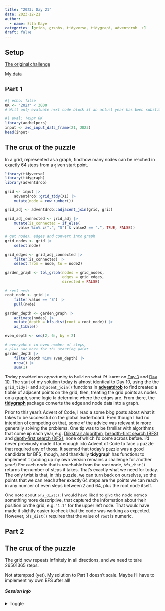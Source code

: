 ```yaml
---
title: "2023: Day 21"
date: 2023-12-21
author: 
  - name: Ella Kaye
categories: [grids, graphs, tidyverse, tidygraph, adventdrob, ⭐]
draft: false
---
```


## Setup

[The original challenge](https://adventofcode.com/2023/day/21)

[My data](input){target="_blank"}

## Part 1

```r
#| echo: false
OK <- "2023" < 3000
# Will only evaluate next code block if an actual year has been substituted for the placeholder.
```

```r
#| eval: !expr OK
library(aochelpers)
input <- aoc_input_data_frame(21, 2023)
head(input)
```

::: {.callout-note collapse="false" icon="false"}
## The crux of the puzzle
In a grid, represented as a graph, 
find how many nodes can be reached in exactly 64 steps from a given start point.
:::

```r
library(tidyverse)
library(tidygraph)
library(adventdrob)

grid <- input |> 
	adventdrob::grid_tidy(X1) |> 
	mutate(node = row_number()) 

grid_adj <- adventdrob::adjacent_join(grid, grid)

grid_adj_connected <- grid_adj |> 
	mutate(is_connected = if_else(
	  value %in% c(".", "S") & value2 == ".", TRUE, FALSE))

# get nodes, edges and convert into graph
grid_nodes <- grid |> 
	select(node)

grid_edges <- grid_adj_connected |> 
	filter(is_connected) |> 
	select(from = node, to = node2)

garden_graph <- tbl_graph(nodes = grid_nodes, 
                          edges = grid_edges, 
                          directed = FALSE) 

# root node
root_node <- grid |> 
	filter(value == "S") |> 
	pull(node)

garden_depth <- garden_graph |> 
	activate(nodes) |> 
	mutate(depth = bfs_dist(root = root_node)) |> 
	as_tibble() 

even_depth <- seq(2, 64, by = 2)

# everywhere in even number of steps, 
# plus one more for the starting point
garden_depth |> 
	filter(depth %in% even_depth) |> 
	nrow() |> 
	sum(1)
```

Today provided an opportunity to build on what I'd learnt on [Day 3](../3/index.qmd) and [Day 10](../10/index.qmd). 
The start of my solution today is almost identical to Day 10, using the the `grid_tidy()` and `adjacent_join()` functions in [**adventdrob**](https://github.com/dgrtwo/adventdrob) to find created a tibble of adjacent points on the grid, then, treating the grid points as nodes on a graph, some logic to determine where the edges are. 
From there, the [**tidygraph**](https://tidygraph.data-imaginist.com) package converts the edge and node data into a graph.

Prior to this year's Advent of Code, I read a some blog posts about what it takes to be successful on the global leaderboard. 
Even though I had no intention of competing on that, 
some of the advice was relevant to more generally solving the problems. 
One tip was to be familiar with algorithms that come up each year, e.g. [Dijkstra's algorithm](https://en.wikipedia.org/wiki/Dijkstra's_algorithm), [breadth-first search (BFS)](https://en.wikipedia.org/wiki/Breadth-first_search) and [depth-first search (DFS)](https://en.wikipedia.org/wiki/Depth-first_search), none of which I'd come across before. 
I'd never previously made it far enough into Advent of Code to face a puzzle that required any of those.
It seemed that today's puzzle was a good candidate for BFS, though, and thankfully **tidygraph** has functions to implement it (coding up my own version remains a challenge for another year!) For each node that is reachable from the root node, `bfs_dist()` returns the number of steps it takes. That's exactly what we need for today. 
The only twist is that, in this puzzle, we can turn back on ourselves, 
so the points that we can reach after exactly 64 steps are the points we can reach in any number of even steps between 2 and 64, plus the root node itself.

One note about `bfs_dist()`: I would have liked to give the node names something more descriptive, that captured the information about their position on the grid, e.g. `"1.1"` for the upper left node. That would have made it slightly easier to check that the code was working as expected. However, `bfs_dist()` requires that the value of `root` is numeric.

## Part 2

::: {.callout-note collapse="false" icon="false"}
## The crux of the puzzle
The grid now repeats infinitely in all directions, and we need to take 26501365 steps.
:::

Not attempted (yet). My solution to Part 1 doesn't scale. 
Maybe I'll have to implement my own BFS after all!

##### Session info {.appendix}

<details><summary>Toggle</summary>

```r
#| echo: false
library(sessioninfo)
# save the session info as an object
pkg_session <- session_info(pkgs = "attached")

# get the quarto version
quarto_version <- system("quarto --version", intern = TRUE)

# inject the quarto info
pkg_session$platform$quarto <- paste(
  system("quarto --version", intern = TRUE), 
  "@", 
  quarto::quarto_path()
  )

# print it out
pkg_session
```

</details>





